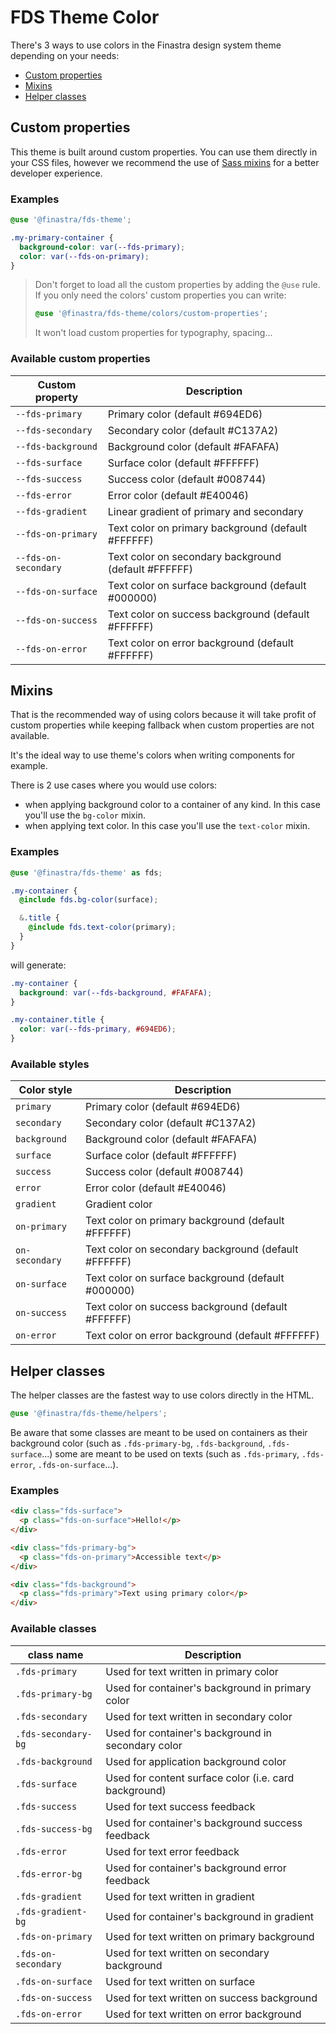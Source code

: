 # FDS Theme Color

<Meta title="Foundations/Color" />

There's 3 ways to use colors in the Finastra design system theme depending on your needs:

- [Custom properties](#custom-properties)
- [Mixins](#mixins)
- [Helper classes](#helper-classes)

## Custom properties

This theme is built around custom properties. You can use them directly in your CSS files, however we recommend the use of [Sass mixins](#mixins) for a better developer experience.

### Examples

```SCSS
@use '@finastra/fds-theme';

.my-primary-container {
  background-color: var(--fds-primary);
  color: var(--fds-on-primary);
}
```

> Don't forget to load all the custom properties by adding the `@use` rule. If you only need the colors' custom properties you can write:
>
> ```SCSS
> @use '@finastra/fds-theme/colors/custom-properties';
> ```
>
> It won't load custom properties for typography, spacing...

### Available custom properties

| Custom property      | Description                                          |
| -------------------- | ---------------------------------------------------- |
| `--fds-primary`      | Primary color (default #694ED6)                      |
| `--fds-secondary`    | Secondary color (default #C137A2)                    |
| `--fds-background`   | Background color (default #FAFAFA)                   |
| `--fds-surface`      | Surface color (default #FFFFFF)                      |
| `--fds-success`      | Success color (default #008744)                      |
| `--fds-error`        | Error color (default #E40046)                        |
| `--fds-gradient`     | Linear gradient of primary and secondary             |
| `--fds-on-primary`   | Text color on primary background (default #FFFFFF)   |
| `--fds-on-secondary` | Text color on secondary background (default #FFFFFF) |
| `--fds-on-surface`   | Text color on surface background (default #000000)   |
| `--fds-on-success`   | Text color on success background (default #FFFFFF)   |
| `--fds-on-error`     | Text color on error background (default #FFFFFF)     |

## Mixins

That is the recommended way of using colors because it will take profit of custom properties while keeping fallback when custom properties are not available.

It's the ideal way to use theme's colors when writing components for example.

There is 2 use cases where you would use colors:

- when applying background color to a container of any kind. In this case you'll use the `bg-color` mixin.
- when applying text color. In this case you'll use the `text-color` mixin.

### Examples

```SCSS
@use '@finastra/fds-theme' as fds;

.my-container {
  @include fds.bg-color(surface);

  &.title {
    @include fds.text-color(primary);
  }
}
```

will generate:

```SCSS
.my-container {
  background: var(--fds-background, #FAFAFA);
}

.my-container.title {
  color: var(--fds-primary, #694ED6);
}
```

### Available styles

| Color style    | Description                                          |
| -------------- | ---------------------------------------------------- |
| `primary`      | Primary color (default #694ED6)                      |
| `secondary`    | Secondary color (default #C137A2)                    |
| `background`   | Background color (default #FAFAFA)                   |
| `surface`      | Surface color (default #FFFFFF)                      |
| `success`      | Success color (default #008744)                      |
| `error`        | Error color (default #E40046)                        |
| `gradient`     | Gradient color                                       |
| `on-primary`   | Text color on primary background (default #FFFFFF)   |
| `on-secondary` | Text color on secondary background (default #FFFFFF) |
| `on-surface`   | Text color on surface background (default #000000)   |
| `on-success`   | Text color on success background (default #FFFFFF)   |
| `on-error`     | Text color on error background (default #FFFFFF)     |

## Helper classes

The helper classes are the fastest way to use colors directly in the HTML.

```SCSS
@use '@finastra/fds-theme/helpers';
```

Be aware that some classes are meant to be used on containers as their background color (such as `.fds-primary-bg`, `.fds-background`, `.fds-surface`...) some are meant to be used on texts (such as `.fds-primary`, `.fds-error`, `.fds-on-surface`...).

### Examples

```HTML
<div class="fds-surface">
  <p class="fds-on-surface">Hello!</p>
</div>
```

```HTML
<div class="fds-primary-bg">
  <p class="fds-on-primary">Accessible text</p>
</div>
```

```HTML
<div class="fds-background">
  <p class="fds-primary">Text using primary color</p>
</div>
```

### Available classes

| class name          | Description                                           |
| ------------------- | ----------------------------------------------------- |
| `.fds-primary`      | Used for text written in primary color                |
| `.fds-primary-bg`   | Used for container's background in primary color      |
| `.fds-secondary`    | Used for text written in secondary color              |
| `.fds-secondary-bg` | Used for container's background in secondary color    |
| `.fds-background`   | Used for application background color                 |
| `.fds-surface`      | Used for content surface color (i.e. card background) |
| `.fds-success`      | Used for text success feedback                        |
| `.fds-success-bg`   | Used for container's background success feedback      |
| `.fds-error`        | Used for text error feedback                          |
| `.fds-error-bg`     | Used for container's background error feedback        |
| `.fds-gradient`     | Used for text written in gradient                     |
| `.fds-gradient-bg`  | Used for container's background in gradient           |
| `.fds-on-primary`   | Used for text written on primary background           |
| `.fds-on-secondary` | Used for text written on secondary background         |
| `.fds-on-surface`   | Used for text written on surface                      |
| `.fds-on-success`   | Used for text written on success background           |
| `.fds-on-error`     | Used for text written on error background             |
